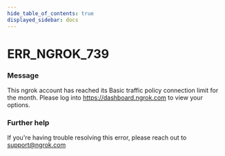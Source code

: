 ```yaml
---
hide_table_of_contents: true
displayed_sidebar: docs
---
```



# ERR_NGROK_739

### Message
This ngrok account has reached its Basic traffic policy connection limit for the month. Please log into https://dashboard.ngrok.com to view your options.

<ErrorDetails error='err_ngrok_739' />


### Further help
If you're having trouble resolving this error, please reach out to [support@ngrok.com](mailto:support@ngrok.com?subject=Help%20with%20ERR_NGROK_739)

